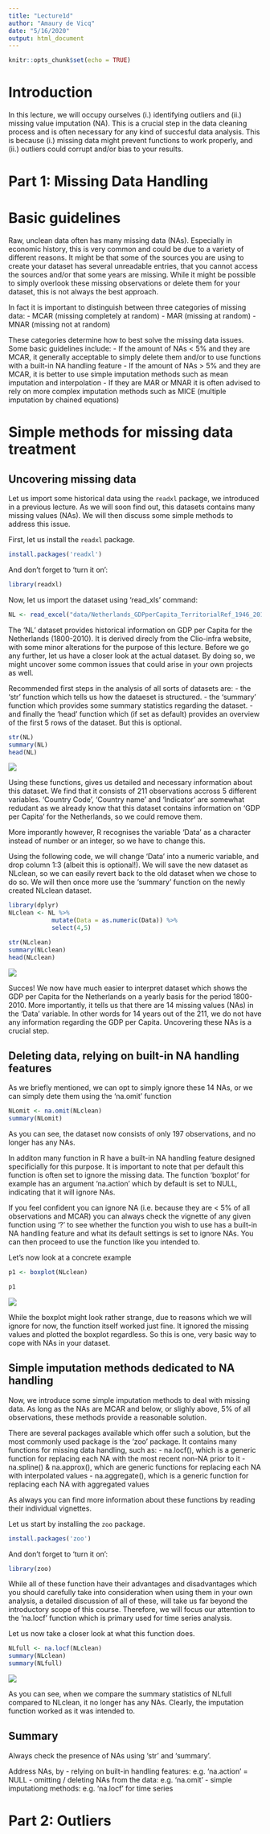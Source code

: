 ```yaml
---
title: "Lecture1d"
author: "Amaury de Vicq"
date: "5/16/2020"
output: html_document
---
```


```r
knitr::opts_chunk$set(echo = TRUE)
```

# Introduction

In this lecture, we will occupy ourselves (i.) identifying outliers and (ii.) missing value imputation (NA). This is a crucial step in the data cleaning process and is often necessary for any kind of succesful data analysis. This is because (i.) missing data might prevent functions to work properly, and (ii.) outliers could corrupt and/or bias to your results.

# Part 1: Missing Data Handling

# Basic guidelines
  
Raw, unclean data often has many missing data (NAs). Especially in economic history, this is very common and could be due to a variety of different reasons. It might be that some of the sources you are using to create your dataset has several unreadable entries, that you cannot access the sources and/or that some years are missing. While it might be possible to simply overlook these missing observations or delete them for your dataset, this is not always the best approach.     

In fact it is important to distinguish between three categories of missing data:
  - MCAR (missing completely at random)
  - MAR (missing at random)
  - MNAR (missing not at random)

These categories determine how to best solve the missing data issues. Some basic guidelines include:
  - If the amount of NAs < 5% and they are MCAR, it generally acceptable to simply delete them and/or to use functions with a built-in NA handling feature
  - If the amount of NAs > 5% and they are MCAR, it is better to use simple imputation methods such as mean imputation and interpolation
  - If they are MAR or MNAR it is often advised to rely on more complex imputation methods such as MICE (multiple imputation by chained equations)
  
# Simple methods for missing data treatment

## Uncovering missing data

Let us import some historical data  using the `readxl` package, we introduced in a previous lecture. As we will soon find out, this datasets contains many missing values (NAs). We will then discuss some simple methods to address this issue.

First, let us install the `readxl` package.

```r
install.packages('readxl')
```

And don't forget to 'turn it on':

```r
library(readxl)
```

Now, let us import the dataset using 'read_xls' command:

```r
NL <- read_excel("data/Netherlands_GDPperCapita_TerritorialRef_1946_2012_CCode_528(1).xlsx")
```


The 'NL' dataset provides historical information on GDP per Capita for the Netherlands (1800-2010). It is derived direcly from the Clio-infra website, with some minor alterations for the purpose of this lecture. Before we go any further, let us have a closer look at the actual dataset. By doing so, we might uncover some common issues that could arise in your own projects as well. 

Recommended first steps in the analysis of all sorts of datasets are:
- the 'str' function which tells us how the dataeset is structured.
- the 'summary' function which provides some summary statistics regarding the dataset.
- and finally the 'head' function which (if set as default) provides an overview of the first 5 rows of the dataset. But this is optional.

```r
str(NL)
summary(NL)
head(NL)
```


![](data/lecture1d_1.png)


Using these functions, gives us detailed and necessary information about this dataset. We find that it consists of 211 observations accross 5 different variables. 'Country Code', 'Country name' and 'Indicator' are somewhat redudant as we already know that this dataset contains information on 'GDP per Capita' for the Netherlands, so we could remove them. 

More imporantly however, R recognises the variable 'Data' as a character instead of number or an integer, so we have to change this.

Using the following code, we will change 'Data' into a numeric variable, and drop column 1:3 (albeit this is optional!). We will save the new dataset as NLclean, so we can easily revert back to the old dataset when we chose to do so. We will then once more use the 'summary' function on the newly created NLclean dataset.

```r
library(dplyr)
NLclean <- NL %>%
            mutate(Data = as.numeric(Data)) %>%
            select(4,5)

str(NLclean)
summary(NLclean)
head(NLclean)

```


![](data/lecture1d_2.png)

Succes! We now have much easier to interpret dataset which shows the GDP per Capita for the Netherlands on a yearly basis for the period 1800-2010. More importantly, it tells us that there are 14 missing values (NAs) in the 'Data' variable. In other words for 14 years out of the 211, we do not have any information regarding the GDP per Capita. Uncovering these NAs is a crucial step.

## Deleting data, relying on built-in NA handling features

As we briefly mentioned, we can opt to simply ignore these 14 NAs, or we can simply dete them using the 'na.omit' function

```r
NLomit <- na.omit(NLclean)
summary(NLomit)

```

As you can see, the dataset now consists of only 197 observations, and no longer has any NAs.

In additon many function in R have a built-in NA handling feature designed specificially for this purpose. It is important to note that per default this function is often set to ignore the missing data. The function 'boxplot' for example has an argument 'na.action' which by default is set to NULL, indicating that it will ignore NAs.

If you feel confident you can ignore NA (i.e. because they are < 5% of all observations and MCAR) you can always check the vignette of any given function using '?' to see whether the function you wish to use has a built-in NA handling feature and what its default settings is set to ignore NAs. You can then proceed to use the function like you intended to.

Let's now look at a concrete example

```r
p1 <- boxplot(NLclean)

p1

```

![](data/lecture1d_3.jpeg)

While the boxplot might look rather strange, due to reasons which we will ignore for now, the function itself worked just fine. It ignored the missing values and plotted the boxplot regardless. So this is one, very basic way to cope with NAs in your dataset.

## Simple imputation methods dedicated to NA handling

Now, we introduce some simple imputation methods to deal with missing data. As long as the NAs are MCAR and below, or slighly above, 5% of all observations, these methods provide a reasonable solution.

There are several packages available which offer such a solution, but the most commonly used package is the 'zoo' package. It contains many functions for missing data handling, such as:
- na.locf(), which is a generic function for replacing each NA with the most recent non-NA prior to it
- na.spline() & na.approx(), which are generic functions for replacing each NA with interpolated values
- na.aggregate(), which is a generic function for replacing each NA with aggregated values

As always you can find more information about these functions by reading their individual vignettes.

Let us start by installing the `zoo` package.

```r
install.packages('zoo')
```

And don't forget to 'turn it on':

```r
library(zoo)
```

While all of these function have their advantages and disadvantages which you should carefully take into consideration when using them in your own analysis, a detailed discussion of all of these, will take us far beyond the introductory scope of this course. Therefore, we will focus our attention to the 'na.locf' function which is primary used for time series analysis.

Let us now take a closer look at what this function does.

```r
NLfull <- na.locf(NLclean)
summary(NLclean)
summary(NLfull)

```

![](data/lecture1d_4.png)

As you can see, when we compare the summary statistics of NLfull compared to NLclean, it no longer has any NAs. Clearly, the imputation function worked as it was intended to.

## Summary

Always check the presence of NAs using 'str' and 'summary'. 

Address NAs, by
- relying on built-in handling features: e.g. 'na.action' = NULL
- omitting / deleting NAs from the data: e.g. 'na.omit'
- simple imputationg methods: e.g. 'na.locf' for time series


# Part 2: Outliers

